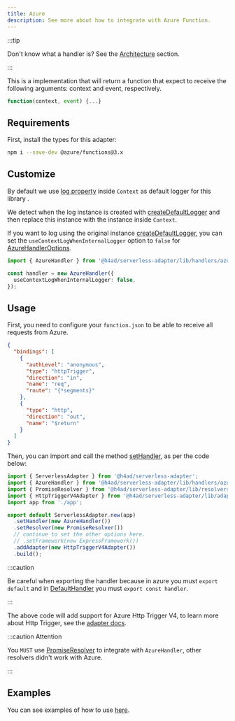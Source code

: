---
title: Azure
description: See more about how to integrate with Azure Function.
---

:::tip

Don't know what a handler is? See the [Architecture](../architecture#handler) section.

:::

This is a implementation that will return a function that expect to receive the following arguments: context and event, respectively.

```js
function(context, event) {...}
```

## Requirements

First, install the types for this adapter:

```bash
npm i --save-dev @azure/functions@3.x
```

## Customize

By default we use [log property](https://docs.microsoft.com/en-us/azure/azure-functions/functions-reference-node?tabs=v2-v3-v4-export%2Cv2-v3-v4-done%2Cv2%2Cv2-log-custom-telemetry%2Cv2-accessing-request-and-response%2Cwindows-setting-the-node-version#contextlog-method) inside `Context` as default logger for this library .

We detect when the log instance is created with [createDefaultLogger](../../api/Core/Logger/createDefaultLogger) and then
replace this instance with the instance inside `Context`.

If you want to log using the original instance [createDefaultLogger](../../api/Core/Logger/createDefaultLogger),
you can set the `useContextLogWhenInternalLogger` option to `false` for [AzureHandlerOptions](../../api/Handlers/AzureHandler/AzureHandlerOptions).

```typescript
import { AzureHandler } from '@h4ad/serverless-adapter/lib/handlers/azure';

const handler = new AzureHandler({
  useContextLogWhenInternalLogger: false,
});
```

## Usage

First, you need to configure your `function.json` to be able to receive all requests from Azure.

```json title="function.json"
{
  "bindings": [
    {
      "authLevel": "anonymous",
      "type": "httpTrigger",
      "direction": "in",
      "name": "req",
      "route": "{*segments}"
    },
    {
      "type": "http",
      "direction": "out",
      "name": "$return"
    }
  ]
}
```

Then, you can import and call the method [setHandler](../../api/ServerlessAdapter#method-sethandler), as per the code below:

```ts title="index.ts"
import { ServerlessAdapter } from '@h4ad/serverless-adapter';
import { AzureHandler } from '@h4ad/serverless-adapter/lib/handlers/azure';
import { PromiseResolver } from '@h4ad/serverless-adapter/lib/resolvers/promise';
import { HttpTriggerV4Adapter } from '@h4ad/serverless-adapter/lib/adapters/azure';
import app from './app';

export default ServerlessAdapter.new(app)
  .setHandler(new AzureHandler())
  .setResolver(new PromiseResolver())
  // continue to set the other options here.
  // .setFramework(new ExpressFramework())
  .addAdapter(new HttpTriggerV4Adapter())
  .build();
```

:::caution

Be careful when exporting the handler because in azure you must `export default` and in [DefaultHandler](./default)
you must `export const handler`.

:::

The above code will add support for Azure Http Trigger V4, to learn more about Http Trigger, see the [adapter docs](../adapters/azure/http-trigger-v4).

:::caution Attention

You `MUST` use [PromiseResolver](../resolvers/promise) to integrate with `AzureHandler`, other resolvers didn't work with Azure.

:::

## Examples

You can see examples of how to use [here](https://github.com/H4ad/serverless-adapter-examples).
